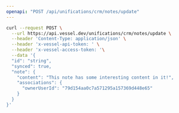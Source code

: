 ```yaml
---
openapi: "POST /api/unifications/crm/notes/update"
---
```


<RequestExample>

```bash Request
curl --request POST \
  --url https://api.vessel.dev/unifications/crm/notes/update \
  --header 'Content-Type: application/json' \
  --header 'x-vessel-api-token: ' \
  --header 'x-vessel-access-token: '\
  --data '{
  "id": "string",
  "synced": true,
  "note": {
    "content": "This note has some interesting content in it!",
    "associations": {
      "ownerUserId": "79d154aa0c7a571295a157369d448e65"
    }
  }
}'
```

</RequestExample>
